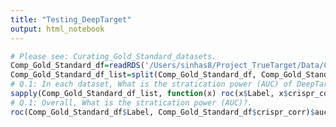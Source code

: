 ```yaml
---
title: "Testing_DeepTarget"
output: html_notebook
---
```

<!-- Validation of Primary Target Identification -->
```r
# Please see: Curating_Gold_Standard_datasets.
Comp_Gold_Standard_df=readRDS('/Users/sinhas8/Project_TrueTarget/Data/Comp_Gold_Standard_withDKS.RDS')
Comp_Gold_Standard_df_list=split(Comp_Gold_Standard_df, Comp_Gold_Standard_df$Dataset)
# Q.1: In each dataset, What is the stratication power (AUC) of DeepTarget to find positive primary target labels vs negative labels (negative shuffles).
sapply(Comp_Gold_Standard_df_list, function(x) roc(x$Label, x$crispr_corr)$auc)
# Q.1: Overall, What is the stratication power (AUC)?.
roc(Comp_Gold_Standard_df$Label, Comp_Gold_Standard_df$crispr_corr)$auc
```

```r

```

